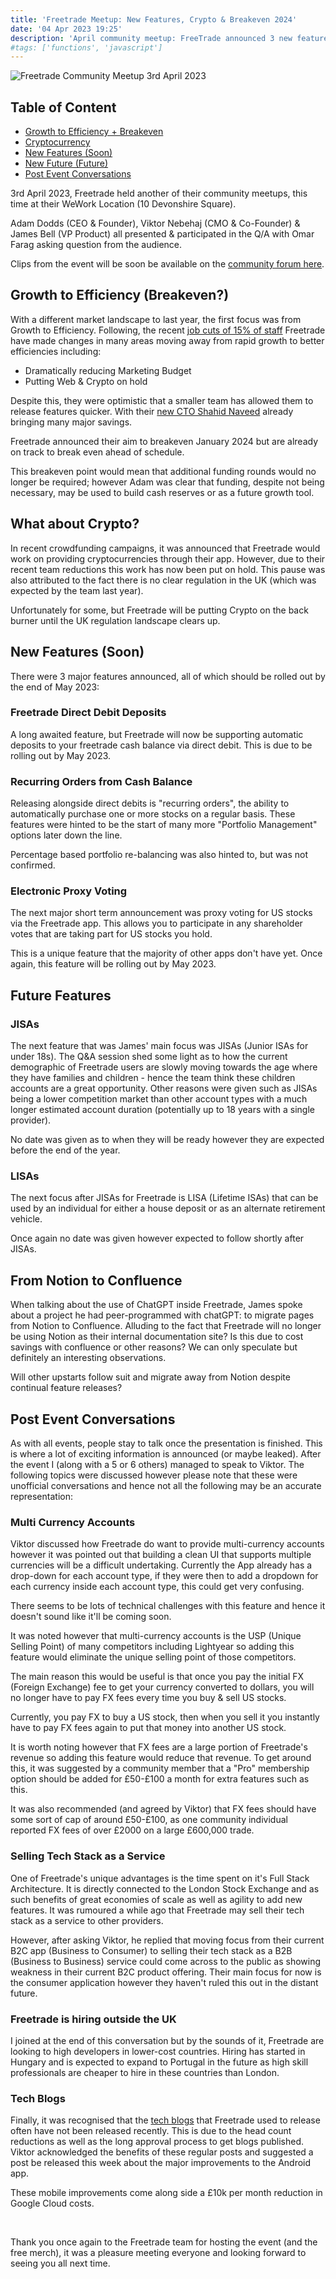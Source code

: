 ```yaml
---
title: 'Freetrade Meetup: New Features, Crypto & Breakeven 2024'
date: '04 Apr 2023 19:25'
description: 'April community meetup: FreeTrade announced 3 new features, shared their shift from Growth to Efficiency and revealed their projected breakeven date.'
#tags: ['functions', 'javascript']
---
```


![Freetrade Community Meetup 3rd April 2023](/img/blog/freetrade/freetrade-community-meetup-2023.webp)

## Table of Content
- [Growth to Efficiency + Breakeven](#growth-to-efficiency-breakeven)
- [Cryptocurrency](#what-about-crypto)
- [New Features (Soon)](#new-features-soon)
- [New Future (Future)](#future-features)
- [Post Event Conversations](#post-event-conversations)

3rd April 2023, Freetrade held another of their community meetups, this time at their WeWork Location (10 Devonshire Square).

Adam Dodds (CEO & Founder), Viktor Nebehaj (CMO & Co-Founder) & James Bell (VP Product) all presented & participated in the Q/A with Omar Farag asking question from the audience.


Clips from the event will be soon be available on the [community forum here](https://community.freetrade.io/t/spring-meetup-freetrade-hq-london/67627/98).

## Growth to Efficiency (Breakeven?)

With a different market landscape to last year, the first focus was from Growth to Efficiency. Following, the recent [job cuts of 15% of staff](https://www.altfi.com/article/9362_exclusive-freetrade-announces-job-cuts-of-up-to-15-of-staff) Freetrade have made changes in many areas moving away from rapid growth to better efficiencies including:

- Dramatically reducing Marketing Budget
- Putting Web & Crypto on hold

Despite this, they were optimistic that a smaller team has allowed them to release features quicker. With their [new CTO Shahid Naveed](https://freetrade.io/blog/freetrade-hires-shahid-naveed-as-cto) already bringing many major savings.

Freetrade announced their aim to breakeven January 2024 but are already on track to break even ahead of schedule. 

This breakeven point would mean that additional funding rounds would no longer be required; however Adam was clear that funding, despite not being necessary, may be used to build cash reserves or as a future growth tool.

## What about Crypto?

In recent crowdfunding campaigns, it was announced that Freetrade would work on providing cryptocurrencies through their app. However, due to their recent team reductions this work has now been put on hold. This pause was also attributed to the fact there is no clear regulation in the UK (which was expected by the team last year).

Unfortunately for some, but Freetrade will be putting Crypto on the back burner until the UK regulation landscape clears up. 

## New Features (Soon)

There were 3 major features announced, all of which should be rolled out by the end of May 2023:

### Freetrade Direct Debit Deposits

A long awaited feature, but Freetrade will now be supporting automatic deposits to your freetrade cash balance via direct debit. This is due to be rolling out by May 2023.

### Recurring Orders from Cash Balance

Releasing alongside direct debits is "recurring orders", the ability to automatically purchase one or more stocks on a regular basis. These features were hinted to be the  start of many more "Portfolio Management" options later down the line. 

Percentage based portfolio re-balancing was also hinted to, but was not confirmed.

### Electronic Proxy Voting

The next major short term announcement was proxy voting for US stocks via the Freetrade app. This allows you to participate in any shareholder votes that are taking part for US stocks you hold.

This is a unique feature that the majority of other apps don't have yet. Once again, this feature will be rolling out by May 2023.

## Future Features

### JISAs

The next feature that was James' main focus was JISAs (Junior ISAs for under 18s). The Q&A session shed some light as to how the current demographic of Freetrade users are slowly moving towards the age where they have families and children - hence the team think these children accounts are a great opportunity. Other reasons were given such as JISAs being a lower competition market than other account types with a much longer estimated account duration (potentially up to 18 years with a single provider). 

No date was given as to when they will be ready however they are expected before the end of the year.

### LISAs

The next focus after JISAs for Freetrade is LISA (Lifetime ISAs) that can be used by an individual for either a house deposit or as an alternate retirement vehicle. 

Once again no date was given however expected to follow shortly after JISAs.


## From Notion to Confluence

When talking about the use of ChatGPT inside Freetrade, James spoke about a project he had peer-programmed  with chatGPT: to migrate pages from Notion to Confluence. Alluding to the fact that Freetrade will no longer be using Notion as their internal documentation site? Is this due to cost savings with confluence or other reasons? We can only speculate but definitely an interesting observations.

Will other upstarts follow suit and migrate away from Notion despite continual feature releases?

## Post Event Conversations

As with all events, people stay to talk once the presentation is finished. This is where a lot of exciting information is announced (or maybe leaked). After the event I (along with a 5 or 6 others) managed to speak to Viktor. The following topics were discussed however please note that these were unofficial conversations and hence not all the following may be an accurate representation:

### Multi Currency Accounts

Viktor discussed how Freetrade do want to provide multi-currency accounts however it was pointed out that building a clean UI that supports multiple currencies will be a difficult undertaking. Currently the App already has a drop-down for each account type, if they were then to add a dropdown for each currency inside each account type, this could get very confusing.

There seems to be lots of technical challenges with this feature and hence it doesn't sound like it'll be coming soon.

It was noted however that multi-currency accounts is the USP (Unique Selling Point) of many competitors including Lightyear so adding this feature would eliminate the unique selling point of those competitors.

The main reason this would be useful is that once you pay the initial FX (Foreign Exchange) fee to get your currency converted to dollars, you will no longer have to pay FX fees every time you buy & sell US stocks.

Currently, you pay FX to buy a US stock, then when you sell it you instantly have to pay FX fees again to put that money into another US stock. 

It is worth noting however that FX fees are a large portion of Freetrade's revenue so adding this feature would reduce that revenue. To get around this, it was suggested by a community member that a "Pro" membership option should be added for £50-£100 a month for extra features such as this.

It was also recommended (and agreed by Viktor) that FX fees should have some sort of cap of around £50-£100, as one community individual reported FX fees of over £2000 on a large £600,000 trade. 

### Selling Tech Stack as a Service

One of Freetrade's unique advantages is the time spent on it's Full Stack Architecture. It is directly connected to the London Stock Exchange and as such benefits of great economies of scale as well as agility to add new features. It was rumoured a while ago that Freetrade may sell their tech stack as a service to other providers.

However, after asking Viktor, he replied that moving focus from their current B2C app (Business to Consumer) to selling their tech stack as a B2B (Business to Business) service could come across to the public as showing weakness in their current B2C product offering. Their main focus for now is the consumer application however they haven't ruled this out in the distant future.

### Freetrade is hiring outside the UK

I joined at the end of this conversation but by the sounds of it, Freetrade are looking to high developers in lower-cost countries. Hiring has started in Hungary and is expected to expand to Portugal in the future as high skill professionals are cheaper to hire in these countries than London.

### Tech Blogs

Finally, it was recognised that the [tech blogs](https://freetrade.io/blog) that Freetrade used to release often have not been released recently. This is due to the head count reductions as well as the long approval process to get blogs published. Viktor acknowledged the benefits of these regular posts and suggested a post be released this week about the major improvements to the Android app.

These mobile improvements come along side a £10k per month reduction in Google Cloud costs.

<br/>

Thank you once again to the Freetrade team for hosting the event (and the free merch), it was a pleasure meeting everyone and looking forward to seeing you all next time. 